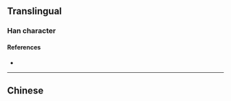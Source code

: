 {{character info/new}}
{{also|僉}}
==Translingual==
{{Han simplified forms|僉|㑒|佥|ex=y}}

===Han character===
{{Han char|rn=9|rad=人|as=05|sn=7|four=|canj=OMFM|ids=⿳亼⺍一}}

====References====
* {{Han ref|kx=0100.021|hdz=10128.110|uh=4F65|ud=20325}}

----

==Chinese==
{{zh-see|僉}}